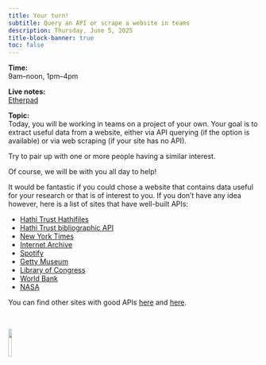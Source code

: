 ```yaml
---
title: Your turn!
subtitle: Query an API or scrape a website in teams
description: Thursday, June 5, 2025
title-block-banner: true
toc: false
---
```


:::{.topdef}

**Time:** \
9am–noon, 1pm–4pm

**Live notes:** \
[Etherpad](https://etherpad.wikimedia.org/p/dhsi25)

**Topic:** \
Today, you will be working in teams on a project of your own. Your goal is to extract useful data from a website, either via API querying (if the option is available) or via web scraping (if your site has no API).

Try to pair up with one or more people having a similar interest.

Of course, we will be with you all day to help!

It would be fantastic if you could chose a website that contains data useful for your research or that is of interest to you. If you don't have any idea however, here is a list of sites that have well-built APIs:

- [Hathi Trust Hathifiles](https://www.hathitrust.org/member-libraries/resources-for-librarians/data-resources/hathifiles/)
- [Hathi Trust bibliographic API](https://www.hathitrust.org/member-libraries/resources-for-librarians/data-resources/bibliographic-api/)
- [New York Times](https://developer.nytimes.com/apis)
- [Internet Archive](https://archive.org/developers/index-apis.html)
- [Spotify](https://developer.spotify.com/documentation/web-api)
- [Getty Museum](https://data.getty.edu/)
- [Library of Congress](https://guides.loc.gov/digital-scholarship/accessing-digital-materials#s-lib-ctab-26648178-2)
- [World Bank](https://datahelpdesk.worldbank.org/knowledgebase/topics/125589-developer-information)
- [NASA](https://api.nasa.gov/)

You can find other sites with good APIs [here](https://libguides.mit.edu/c.php?g=1253643&p=9182104#s-lg-box-wrapper-34833896) and [here](https://github.com/public-apis/public-apis).

:::

<br>

![](/img/logo_dhsi.png){fig-alt="frontlogo" fig-align="center" width="12%"}
